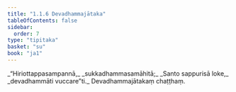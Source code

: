 ```yaml
---
title: "1.1.6 Devadhammajātaka"
tableOfContents: false
sidebar:
  order: 7
type: "tipitaka"
basket: "su"
book: "ja1"
---
```



<DynamicBreadcrumb />

<Division number="6" book="ja1" bookNo="22" page="2">

<Paragraph number="12" type="verses" book="ja1">
_“Hiriottappasampannā,_  
_sukkadhammasamāhitā;_  
_Santo sappurisā loke,_  
_devadhammāti vuccare”ti._  


</Paragraph>
</Division>

<Paragraph number="13" type="center" book="ja1">
Devadhammajātakaṃ chaṭṭhaṃ.
</Paragraph>